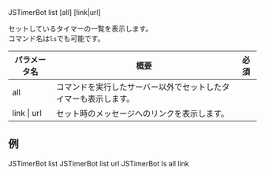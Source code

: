 <DiscordMessages>
    <DiscordMessage><DiscordMention>JSTimerBot</DiscordMention> list [all] [link|url]</DiscordMessage>
</DiscordMessages>
<br/>

セットしているタイマーの一覧を表示します。  
コマンド名は`ls`でも可能です。

| パラメータ名      | 概要                               | 必須 |
|-------------|----------------------------------|----|
| all         | コマンドを実行したサーバー以外でセットしたタイマーも表示します。 |    |
| link \| url | セット時のメッセージへのリンクを表示します。           |    |

## 例
<DiscordMessages compactMode>
    <DiscordMessage><DiscordMention>JSTimerBot</DiscordMention> list</DiscordMessage>
    <DiscordMessage><DiscordMention>JSTimerBot</DiscordMention> list url</DiscordMessage>
    <DiscordMessage><DiscordMention>JSTimerBot</DiscordMention> ls all link</DiscordMessage>
</DiscordMessages>